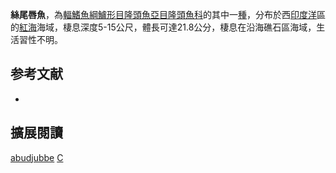 {{Speciesbox
| name = 絲尾唇魚
| image = Cheilinus abudjubbe and Parupeneus forsskali.jpg
| status = LC
| status_system = IUCN3.1
| genus = Cheilinus
| species = abudjubbe
| authority = [[Rüppell|Rüppell]], 1835
| synonyms = 
}}

'''絲尾唇魚'''，為[[輻鰭魚綱|輻鰭魚綱]][[鱸形目|鱸形目]][[隆頭魚亞目|隆頭魚亞目]][[隆頭魚科|隆頭魚科]]的其中一[[種|種]]，分布於西[[印度洋|印度洋]]區的[[紅海|紅海]]海域，棲息深度5-15公尺，體長可達21.8公分，棲息在沿海礁石區海域，生活習性不明。

== 参考文献 ==
*{{FishBase_species|genus=Cheilinus|species=abudjubbe|year=2013|month=7}}

== 擴展閱讀 ==
{{refbegin}}
{{wikispecies-inline|Cheilinus abudjubbe|絲尾唇魚}}
{{refend}}
{{Taxonbar|from=Q2994425}}

[[Category:唇魚屬|abudjubbe]]
[[Category:1835年描述的鱼类|C]]

{{鱸形目小作品}}